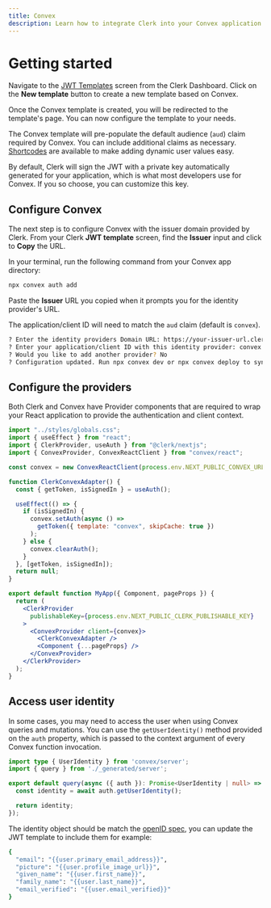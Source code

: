 ```yaml
---
title: Convex
description: Learn how to integrate Clerk into your Convex application.
---
```


# Getting started

Navigate to the [JWT Templates](https://dashboard.clerk.com/last-active?path=jwt-templates) screen from the Clerk Dashboard. Click on the **New template** button to create a new template based on Convex.

<Images
  width={3024}
  height={1648}
  src="/docs/images/integrations/convex/jwt-templates.webp"
  alt="The JWT Templates page in the Clerk Dashboard. The 'New template' button was clicked, and a pop up titled 'New JWT template' is shown. The 'Convex' template is hovered over."
/>

Once the Convex template is created, you will be redirected to the template's page. You can now configure the template to your needs.

<Images
  width={3024}
  height={1648}
  src="/docs/images/integrations/convex/create-template.webp"
  alt="The 'Create new template' page of the JWT Templates page in the Clerk Dashboard."
/>

The Convex template will pre-populate the default audience (`aud`) claim required by Convex. You can include additional claims as necessary. [Shortcodes](/docs/backend-requests/making/jwt-templates#shortcodes) are available to make adding dynamic user values easy.

<Images
  width={3024}
  height={1648}
  src="/docs/images/integrations/convex/template-shortcodes.webp"
  alt="The 'Create new template' page of the JWT Templates page in the Clerk Dashboard. The page is scrolled down to the 'Claims' section."
/>

By default, Clerk will sign the JWT with a private key automatically generated for your application, which is what most developers use for Convex. If you so choose, you can customize this key.

## Configure Convex

The next step is to configure Convex with the issuer domain provided by Clerk. From your Clerk **JWT template** screen, find the **Issuer** input and click to **Copy** the URL.

<Images
  width={3024}
  height={1648}
  src="/docs/images/integrations/convex/template-issuer.webp"
  alt="The 'Create new template' page of the JWT Templates page in the Clerk Dashboard. There is a red box surrounding the 'Issuer' section."
/>

In your terminal, run the following command from your Convex app directory:

```sh filename="terminal"
npx convex auth add
```

Paste the **Issuer** URL you copied when it prompts you for the identity provider's URL.

The application/client ID will need to match the `aud` claim (default is `convex`).

```sh
? Enter the identity providers Domain URL: https://your-issuer-url.clerk.accounts.dev/
? Enter your application/client ID with this identity provider: convex
? Would you like to add another provider? No
? Configuration updated. Run npx convex dev or npx convex deploy to sync these changes.
```

## Configure the providers

Both Clerk and Convex have Provider components that are required to wrap your React application to provide the authentication and client context.

```jsx
import "../styles/globals.css";
import { useEffect } from "react";
import { ClerkProvider, useAuth } from "@clerk/nextjs";
import { ConvexProvider, ConvexReactClient } from "convex/react";

const convex = new ConvexReactClient(process.env.NEXT_PUBLIC_CONVEX_URL);

function ClerkConvexAdapter() {
  const { getToken, isSignedIn } = useAuth();

  useEffect(() => {
    if (isSignedIn) {
      convex.setAuth(async () =>
        getToken({ template: "convex", skipCache: true })
      );
    } else {
      convex.clearAuth();
    }
  }, [getToken, isSignedIn]);
  return null;
}

export default function MyApp({ Component, pageProps }) {
  return (
    <ClerkProvider
      publishableKey={process.env.NEXT_PUBLIC_CLERK_PUBLISHABLE_KEY}
    >
      <ConvexProvider client={convex}>
        <ClerkConvexAdapter />
        <Component {...pageProps} />
      </ConvexProvider>
    </ClerkProvider>
  );
}
```

## Access user identity

In some cases, you may need to access the user when using Convex queries and mutations. You can use the `getUserIdentity()` method provided on the `auth` property, which is passed to the context argument of every Convex function invocation.

```ts filename="convex/getUser.ts"
import type { UserIdentity } from 'convex/server';
import { query } from './_generated/server';

export default query(async ({ auth }): Promise<UserIdentity | null> => {
  const identity = await auth.getUserIdentity();

  return identity;
});
```

The identity object should be match the [openID spec](https://openid.net/specs/openid-connect-core-1_0.html#StandardClaims), you can update the JWT template to include them for example:

```sh
{
  "email": "{{user.primary_email_address}}",
  "picture": "{{user.profile_image_url}}",
  "given_name": "{{user.first_name}}",
  "family_name": "{{user.last_name}}",
  "email_verified": "{{user.email_verified}}"
}
```